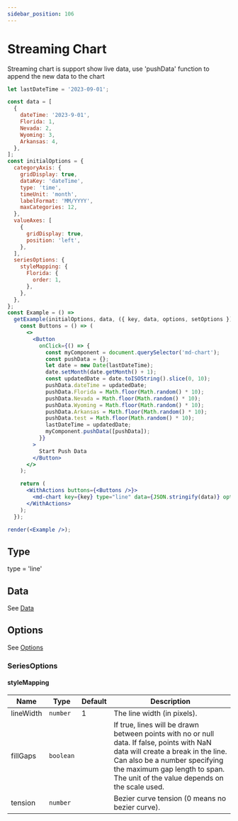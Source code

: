 ```yaml
---
sidebar_position: 106
---
```


# Streaming Chart

Streaming chart is support show live data, use 'pushData' function to append the new data to the chart

```jsx live noInline
let lastDateTime = '2023-09-01';

const data = [
  {
    dateTime: '2023-9-01',
    Florida: 1,
    Nevada: 2,
    Wyoming: 3,
    Arkansas: 4,
  },
];
const initialOptions = {
  categoryAxis: {
    gridDisplay: true,
    dataKey: 'dateTime',
    type: 'time',
    timeUnit: 'month',
    labelFormat: 'MM/YYYY',
    maxCategories: 12,
  },
  valueAxes: [
    {
      gridDisplay: true,
      position: 'left',
    },
  ],
  seriesOptions: {
    styleMapping: {
      Florida: {
        order: 1,
      },
    },
  },
};
const Example = () =>
  getExample(initialOptions, data, ({ key, data, options, setOptions }) => {
    const Buttons = () => (
      <>
        <Button
          onClick={() => {
            const myComponent = document.querySelector('md-chart');
            const pushData = {};
            let date = new Date(lastDateTime);
            date.setMonth(date.getMonth() + 1);
            const updatedDate = date.toISOString().slice(0, 10);
            pushData.dateTime = updatedDate;
            pushData.Florida = Math.floor(Math.random() * 10);
            pushData.Nevada = Math.floor(Math.random() * 10);
            pushData.Wyoming = Math.floor(Math.random() * 10);
            pushData.Arkansas = Math.floor(Math.random() * 10);
            pushData.test = Math.floor(Math.random() * 10);
            lastDateTime = updatedDate;
            myComponent.pushData([pushData]);
          }}
        >
          Start Push Data
        </Button>
      </>
    );

    return (
      <WithActions buttons={<Buttons />}>
        <md-chart key={key} type="line" data={JSON.stringify(data)} options={JSON.stringify(options)}></md-chart>
      </WithActions>
    );
  });

render(<Example />);
```

## Type

type = 'line'

## Data

See [Data](./bar#data)

## Options

See [Options](./bar#options)

### SeriesOptions

#### styleMapping

| Name      | Type      | Default | Description                                                                                                                                                                                                                                        |
| --------- | --------- | ------- | -------------------------------------------------------------------------------------------------------------------------------------------------------------------------------------------------------------------------------------------------- |
| lineWidth | `number`  | 1       | The line width (in pixels).                                                                                                                                                                                                                        |
| fillGaps  | `boolean` |         | If true, lines will be drawn between points with no or null data. If false, points with NaN data will create a break in the line. Can also be a number specifying the maximum gap length to span. The unit of the value depends on the scale used. |
| tension   | `number`  |         | Bezier curve tension (0 means no bezier curve).                                                                                                                                                                                                    |
